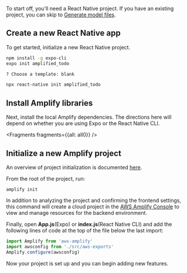 To start off, you'll need a React Native project. If you have an existing project, you can skip to [Generate model files](/start/getting-started/generate-model).

##  Create a new React Native app

To get started, initialize a new React Native project.

<BlockSwitcher>
<Block name="Expo">

```bash
npm install -g expo-cli  
expo init amplified_todo

? Choose a template: blank
```

</Block>
<Block name="React Native CLI">

```bash
npx react-native init amplified_todo
```

</Block>
</BlockSwitcher>

## Install Amplify libraries

Next, install the local Amplify dependencies. The directions here will depend on whether you are using Expo or the React Native CLI.


<Fragments fragments={{all: all0}} />

## Initialize a new Amplify project

An overview of project initialization is documented [here](https://docs.amplify.aws/cli/start/workflows/#initialize-new-project).

From the root of the project, run:

```
amplify init
```

In addition to analyzing the project and confirming the frontend settings, this command will create a cloud project in the [AWS Amplify Console](https://console.aws.amazon.com/amplify) to view and manage resources for the backend environment.

Finally, open __App.js__(Expo) or __index.js__(React Native CLI) and add the following lines of code at the top of the file below the last import:

```javascript
import Amplify from 'aws-amplify'
import awsconfig from './src/aws-exports'
Amplify.configure(awsconfig)
```

Now your project is set up and you can begin adding new features.
